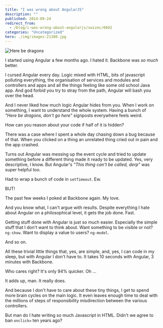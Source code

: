 ```yaml
---
title: "I was wrong about AngularJS"
description: ""
published: 2014-09-24
redirect_from:
  - /blog/i-was-wrong-about-angularjs/swizec/6602
categories: "Uncategorized"
hero: ./img/images-21380.jpg
---
```


![Here be dragons](./img/images-21380.jpg)

I started using Angular a few months ago. I hated it. Backbone was _so much_ better.

I cursed Angular every day. Logic mixed with HTML, bits of javascript polluting everything, the organisation of services and modules and controllers and apps and all the things feeling like some old school Java app. And god forbid you try to stray from the path, Angular will bash you over the head.

And I never liked how much logic Angular hides from you. When I work on something, I want to understand the whole system. Having a bunch of _"Here be dragons, don't go here"_ signposts everywhere feels weird.

How can you reason about your code if half of it is hidden?

There was a case where I spent a whole day chasing down a bug because of that. When you clicked on a thing an unrelated thing cried out in pain and the app crashed.

Turns out Angular was messing up the event cycle and tried to update something before a different thing made it ready to be updated. Yes, very descriptive, I know. But Angular's _"This thing can't be called, derp"_ was super helpful too.

Had to wrap a bunch of code in `setTimeout`. Ew.

BUT!

The past few weeks I poked at Backbone again. My love.

And you know what, I can't argue with results. Despite everything I hate about Angular on a philosophical level, it gets the job done. Fast.

Getting stuff done with Angular is just so much easier. Especially the simple stuff that I don't want to think about. Want something to be visible or not? `ng-show`. Want to display a value to users? `ng-model`.

And so on.

All these trivial little things that, yes, are simple, and, yes, I can code in my sleep, but with Angular I don't have to. It takes 10 seconds with Angular, 3 minutes with Backbone.

Who cares right? It's only 94% quicker. Oh ...

It adds up, man. It really does.

And because I don't have to care about these tiny things, I get to spend more brain cycles on the main logic. It even leaves enough time to deal with the millions of steps of responsibility misdirection between the various controllers.

But man do I hate writing so much Javascript in HTML. Didn't we agree to ban `onclick=` ten years ago?
